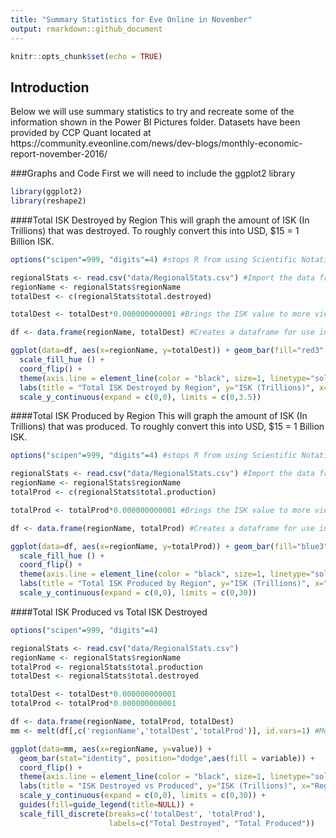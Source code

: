 ```yaml
---
title: "Summary Statistics for Eve Online in November"
output: rmarkdown::github_document
---
```


```r
knitr::opts_chunk$set(echo = TRUE)
```

## Introduction

Below we will use summary statistics to try and recreate some of the information shown in the Power BI Pictures folder. Datasets have been provided by CCP Quant located at https://community.eveonline.com/news/dev-blogs/monthly-economic-report-november-2016/ 

###Graphs and Code
First we will need to include the ggplot2 library

```r
library(ggplot2)
library(reshape2)
```


####Total ISK Destroyed by Region
This will graph the amount of ISK (In Trillions) that was destroyed. To roughly convert this into USD, $15 = 1 Billion ISK.
```r
options("scipen"=999, "digits"=4) #stops R from using Scientific Notation when viewing ISK

regionalStats <- read.csv("data/RegionalStats.csv") #Import the data from the csv
regionName <- regionalStats$regionName
totalDest <- c(regionalStats$total.destroyed)

totalDest <- totalDest*0.000000000001 #Brings the ISK value to more viewable number (in the Trillions)

df <- data.frame(regionName, totalDest) #Creates a dataframe for use in ggplot

ggplot(data=df, aes(x=regionName, y=totalDest)) + geom_bar(fill="red3", stat="identity", linetype=2) + 
  scale_fill_hue () + 
  coord_flip() +
  theme(axis.line = element_line(color = "black", size=1, linetype="solid")) +
  labs(title = "Total ISK Destroyed by Region", y="ISK (Trillions)", x="Region") +
  scale_y_continuous(expand = c(0,0), limits = c(0,3.5))
```

####Total ISK Produced by Region
This will graph the amount of ISK (In Trillions) that was produced. To roughly convert this into USD, $15 = 1 Billion ISK.
```r
options("scipen"=999, "digits"=4) #stops R from using Scientific Notation when viewing ISK

regionalStats <- read.csv("data/RegionalStats.csv") #Import the data from the csv
regionName <- regionalStats$regionName
totalProd <- c(regionalStats$total.production)

totalProd <- totalProd*0.000000000001 #Brings the ISK value to more viewable number (in the Trillions)

df <- data.frame(regionName, totalProd) #Creates a dataframe for use in ggplot

ggplot(data=df, aes(x=regionName, y=totalProd)) + geom_bar(fill="blue3", stat="identity", linetype=2) + 
  scale_fill_hue () + 
  coord_flip() +
  theme(axis.line = element_line(color = "black", size=1, linetype="solid")) +
  labs(title = "Total ISK Produced by Region", y="ISK (Trillions)", x="Region") +
  scale_y_continuous(expand = c(0,0), limits = c(0,30))
```

####Total ISK Produced vs Total ISK Destroyed
```r

options("scipen"=999, "digits"=4)

regionalStats <- read.csv("data/RegionalStats.csv")
regionName <- regionalStats$regionName
totalProd <- regionalStats$total.production
totalDest <- regionalStats$total.destroyed

totalDest <- totalDest*0.000000000001
totalProd <- totalProd*0.000000000001

df <- data.frame(regionName, totalProd, totalDest)
mm <- melt(df[,c('regionName','totalDest','totalProd')], id.vars=1) #Melts the dataframe so we can use it to create a clustered bar chart

ggplot(data=mm, aes(x=regionName, y=value)) +
  geom_bar(stat="identity", position="dodge",aes(fill = variable)) +
  coord_flip() +
  theme(axis.line = element_line(color = "black", size=1, linetype="solid")) +
  labs(title = "ISK Destroyed vs Produced", y="ISK (Trillions)", x="Region") +
  scale_y_continuous(expand = c(0,0), limits = c(0,30)) +
  guides(fill=guide_legend(title=NULL)) +
  scale_fill_discrete(breaks=c('totalDest', 'totalProd'),
                      labels=c("Total Destroyed", "Total Produced"))
```
